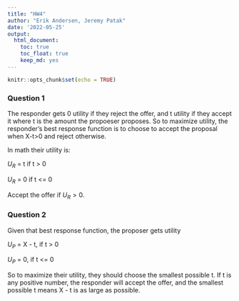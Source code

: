 ```yaml
---
title: "HW4"
author: "Erik Andersen, Jeremy Patak"
date: '2022-05-25'
output: 
  html_document:
    toc: true
    toc_float: true
    keep_md: yes
---
```


```r
knitr::opts_chunk$set(echo = TRUE)
```

### Question 1

The responder gets 0 utility if they reject the offer, and t utility if they accept it where t is the amount the propoeser proposes. So to maximize utility, the responder's best response function is to choose to accept the proposal when X-t>0 and reject otherwise.

In math their utility is:

$U_R$ = t if t > 0 

$U_R$ = 0 if t <= 0

Accept the offer if $U_R > 0$.

### Question 2

Given that best response function, the proposer gets utility

$U_P$ = X - t, if t > 0

$U_P$ = 0, if t <= 0

So to maximize their utility, they should choose the smallest possible t. If t is any positive number, the responder will accept the offer, and the smallest possible t means X - t is as large as possible. 